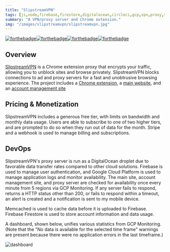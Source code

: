 ```yaml
---
title: "SlipstreamVPN"
tags: [js,node,firebase,firestore,digitalocean,circleci,gcp,vpn,proxy,stripe,webhook,chrome extension,memcached,featured]
summary: "A VPN/proxy server and Chrome extension."
img: "/images/slipstreamvpn/slipstreamvpn.jpg"
---
```


[![forthebadge](https://forthebadge.com/images/badges/built-with-love.svg)](https://forthebadge.com)[![forthebadge](https://forthebadge.com/images/badges/uses-html.svg)](https://forthebadge.com)[![forthebadge](https://forthebadge.com/images/badges/contains-technical-debt.svg)](https://forthebadge.com)[![forthebadge](https://forthebadge.com/images/badges/made-with-javascript.svg)](https://forthebadge.com)

## Overview
[SlipstreamVPN](https://slipstreamvpn.com/) is a Chrome extension proxy that encrypts your traffic, allowing you to unblock sites and browse privately. SlipstreamVPN blocks connections to ad and proxy servers for a fast and unobtrusive browsing experience. The project includes a [Chrome extension](https://chrome.google.com/webstore/detail/slipstream-vpn-proxy-unbl/gfhkjbaojklnhgbnkkicgojopompeaog), a [main website](https://slipstreamvpn.com/), and an [account management site](https://my.slipstreamvpn.com/)

## Pricing & Monetization
SlipstreamVPN includes a generous free tier, with limits on bandwidth and monthly data usage. Users are able to subscribe to one of two higher tiers, and are prompted to do so when they run out of data for the month. Stripe and a webhook is used to manage billing and subscriptions.

## DevOps
SlipstreamVPN's proxy server is run as a DigitalOcean droplet due to favorable data transfer rates compared to other cloud solutions. Firebase is used to manage user authentication, and Google Cloud Platform is used to manage application logs and monitor availability. The main site, account management site, and proxy server are checked for availability once every minute from 5 regions via GCP Monitoring. If any server fails to respond, returns a HTTP status other than 200, or fails to respond within a timeout, an alert is created and a notification is sent to my mobile device.

Memcached is used to cache data before it is uploaded to Firebase. Firebase Firestore is used to store account information and data usage.

A dashboard, shown below, unifies various statistics from GCP Monitoring. (Note that the "No data is available for the selected time frame" warnings are present because there were no application errors in the last timeframe.)

![dashboard](/images/slipstreamvpn/vpn-dashboard.png)
